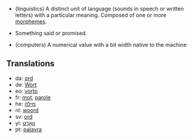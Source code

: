 *(linguistics) A distinct unit of language (sounds in speech or written letters) with a particular meaning. Composed of one or more [[morpheme]]s.

*Something said or promised.

*(computers) A numerical value with a bit width native to the machine

==Translations==
*da: [[ord]]
*de: [[Wort]]
*eo: [[vorto]]
*fr: [[mot]], [[parole]]
*he: [[מילה]]
*nl: [[woord]]
*sv: [[ord]]
*yi: [[װאָרט]]
*pt: [[palavra]]